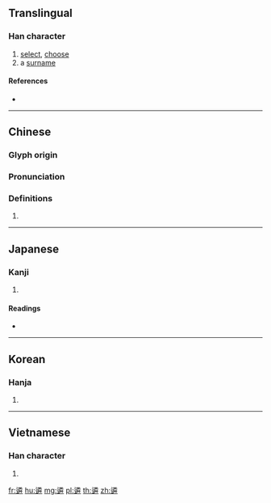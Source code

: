 {{character info/new}}
==Translingual==

===Han character===
{{Han char|rn=162|rad=辵|as=12|sn=16|four=39305|canj=YFDQ|ids=⿺辶粦}}

# [[select]], [[choose]]
# a [[surname]]

====References====
* {{Han ref|kx=1264.250|dkj=39117|dj=1760.240|hdz=63884.200|uh=9074|ud=36980|bh=BFEE|bd=49134}}

----

==Chinese==
{{zh-forms}}

===Glyph origin===
{{Han etym}}

===Pronunciation===
{{zh-pron
|m=lín
|c=leon4
|mc=y
|oc=y
|ma=
|cat=v,pn
}}

===Definitions===
{{zh-hanzi}}

# {{rfdef|lang=zh}}

----

==Japanese==

===Kanji===
{{ja-kanji|grade=|rs=辵12}}

# {{defn|lang=ja|sort=辵12}}

====Readings====
* {{ja-readings|on=[[りん]] (rin)|kun=[[なやむ]] (nayamu)|nanori=}}

----

==Korean==

===Hanja===
{{ko-hanja|hangeul=[[린]]>[[인]]|eumhun=|rv=rin>in|mr=rin>in|y=lin>in}}

# {{defn|lang=ko|sort=辵12}}

----

==Vietnamese==

===Han character===
{{vi-readings|rs=辵12| hanviet = lận}}

# {{defn|lang=vi|sort=辵12}}

[[fr:遴]]
[[hu:遴]]
[[mg:遴]]
[[pl:遴]]
[[th:遴]]
[[zh:遴]]